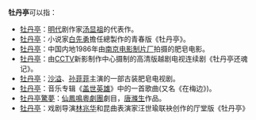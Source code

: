 '''牡丹亭'''可以指：

*[[牡丹亭|牡丹亭]]：[[明代|明代]]剧作家[[汤显祖|汤显祖]]的代表作。
*[[青春版牡丹亭|牡丹亭]]：小说家[[白先勇|白先勇]]擔任總製作的青春版《牡丹亭》。
*[[牡丹亭_(电影)|牡丹亭]]：中国内地1986年由[[南京电影制片厂|南京电影制片厂]]拍摄的肥皂电影。
*[[牡丹亭_(越剧电视剧)|牡丹亭]]：由[[中国中央电视台|CCTV]]新影制作中心摄制的高清版越剧电视连续剧《牡丹亭还魂记》。
*[[牡丹亭_(电视剧)|牡丹亭]]：[[沙溢|沙溢]]、[[孙菲菲|孙菲菲]]主演的一部古装肥皂电视剧。
*[[牡丹亭_(歌曲)|牡丹亭]]：音乐专辑《[[盖世英雄|盖世英雄]]》中的一首歌曲(又名《在梅边》)。
*[[牡丹亭驚夢|牡丹亭驚夢]]：[[仙鳳鳴粵劇團|仙鳳鳴粵劇團]]劇目，[[唐滌生|唐滌生]]作品。
*[[牡丹亭_(厅堂版昆曲)|牡丹亭]]：戏剧导演[[林兆华|林兆华]]和昆曲表演家汪世瑜联袂创作的厅堂版《牡丹亭》

{{disambig|Cat=三字作品消歧义}}